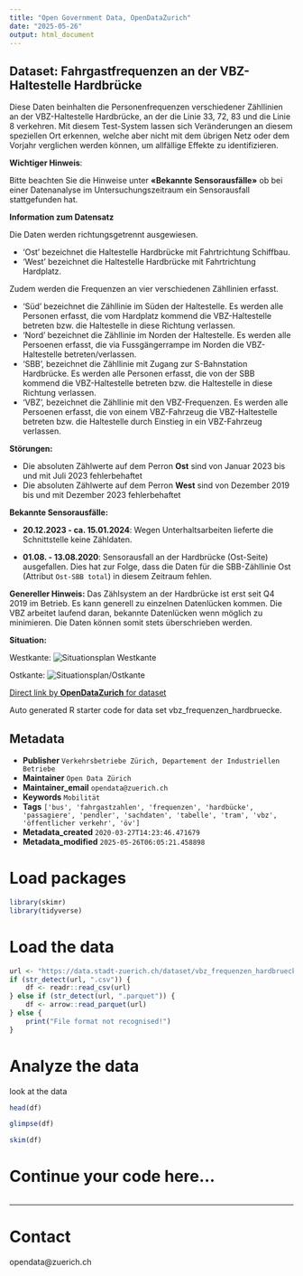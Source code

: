 ```yaml
---
title: "Open Government Data, OpenDataZurich"
date: "2025-05-26"
output: html_document
---
```


## Dataset: Fahrgastfrequenzen an der VBZ-Haltestelle Hardbrücke

Diese Daten beinhalten die Personenfrequenzen verschiedener Zähllinien an der VBZ-Haltestelle Hardbrücke, an der die Linie 33, 72, 83 und die Linie 8 verkehren.
Mit diesem Test-System lassen sich Veränderungen an diesem speziellen Ort erkennen, welche aber nicht mit dem übrigen Netz oder dem Vorjahr verglichen werden können, um allfällige Effekte zu identifizieren.

**Wichtiger Hinweis**: 

Bitte beachten Sie die Hinweise unter **«Bekannte Sensorausfälle»** ob bei einer Datenanalyse im Untersuchungszeitraum ein Sensorausfall stattgefunden hat.

**Information zum Datensatz**

Die Daten werden richtungsgetrennt ausgewiesen. 

- 'Ost' bezeichnet die Haltestelle Hardbrücke mit Fahrtrichtung Schiffbau.
- 'West' bezeichnet die Haltestelle Hardbrücke mit Fahrtrichtung Hardplatz. 

Zudem werden die Frequenzen an vier verschiedenen Zähllinien erfasst. 

- 'Süd' bezeichnet die Zähllinie im Süden der Haltestelle. Es werden alle Personen erfasst, die vom Hardplatz kommend die VBZ-Haltestelle betreten bzw. die Haltestelle in diese Richtung verlassen.
- 'Nord' bezeichnet die Zähllinie im Norden der Haltestelle. Es werden alle Persoenen erfasst, die via Fussgängerrampe im Norden die VBZ-Haltestelle betreten/verlassen.
- 'SBB', bezeichnet die Zähllinie mit Zugang zur S-Bahnstation Hardbrücke. Es werden alle Personen erfasst, die von der SBB kommend die VBZ-Haltestelle betreten bzw. die Haltestelle in diese Richtung verlassen.
- 'VBZ', bezeichnet die Zähllinie mit den VBZ-Frequenzen. Es werden alle Persoenen erfasst, die von einem VBZ-Fahrzeug die VBZ-Haltestelle betreten bzw. die Haltestelle durch Einstieg in ein VBZ-Fahrzeug verlassen.

**Störungen:**

- Die absoluten Zählwerte auf dem Perron **Ost** sind von Januar 2023 bis und mit Juli 2023 fehlerbehaftet
- Die absoluten Zählwerte auf dem Perron **West** sind von Dezember 2019 bis und mit Dezember 2023 fehlerbehaftet

**Bekannte Sensorausfälle:**

- **20.12.2023 - ca. 15.01.2024**: Wegen Unterhaltsarbeiten lieferte die Schnittstelle keine Zähldaten.

- **01.08. - 13.08.2020**: Sensorausfall an der Hardbrücke (Ost-Seite) ausgefallen. Dies hat zur Folge, dass die Daten für die SBB-Zähllinie Ost (Attribut `Ost-SBB total`) in diesem Zeitraum fehlen.

**Genereller Hinweis:** Das Zählsystem an der Hardbrücke ist erst seit Q4 2019 im Betrieb. Es kann generell zu einzelnen Datenlücken kommen. Die VBZ arbeitet laufend daran, bekannte Datenlücken wenn möglich zu minimieren. Die Daten können somit stets überschrieben werden.

**Situation:**

Westkante:
![Situationsplan Westkante](https://www.stadt-zuerich.ch/content/dam/web/de/politik-verwaltung/statistik-und-daten/open-government-data/bilder_nwa/datenkatalog/vbz/vbz_Situation_Westkante.PNG)

Ostkante:
![Situationsplan/Ostkante](https://www.stadt-zuerich.ch/content/dam/web/de/politik-verwaltung/statistik-und-daten/open-government-data/bilder_nwa/datenkatalog/vbz/vbz_Situation_Ostkante.PNG)



[Direct link by **OpenDataZurich** for dataset](https://data.stadt-zuerich.ch/dataset/vbz_frequenzen_hardbruecke)

Auto generated R starter code for data set vbz_frequenzen_hardbruecke.

## Metadata

- **Publisher** `Verkehrsbetriebe Zürich, Departement der Industriellen Betriebe`
- **Maintainer** `Open Data Zürich`
- **Maintainer_email** `opendata@zuerich.ch`
- **Keywords** `Mobilität`
- **Tags** `['bus', 'fahrgastzahlen', 'frequenzen', 'hardbücke', 'passagiere', 'pendler', 'sachdaten', 'tabelle', 'tram', 'vbz', 'öffentlicher verkehr', 'öv']`
- **Metadata_created** `2020-03-27T14:23:46.471679`
- **Metadata_modified** `2025-05-26T06:05:21.458898`


# Load packages

```r
library(skimr)
library(tidyverse)
```

# Load the data

```r
url <- "https://data.stadt-zuerich.ch/dataset/vbz_frequenzen_hardbruecke/download/frequenzen_hardbruecke_2024.parquet"
if (str_detect(url, ".csv")) {
    df <- readr::read_csv(url)
} else if (str_detect(url, ".parquet")) {
    df <- arrow::read_parquet(url)
} else {
    print("File format not recognised!")
}
```

# Analyze the data

look at the data
```r
head(df)
```

```r
glimpse(df)
```

```r
skim(df)
```

# Continue your code here...

```r

```

------------------------------------------------------------------------

# Contact

opendata@zuerich.ch
